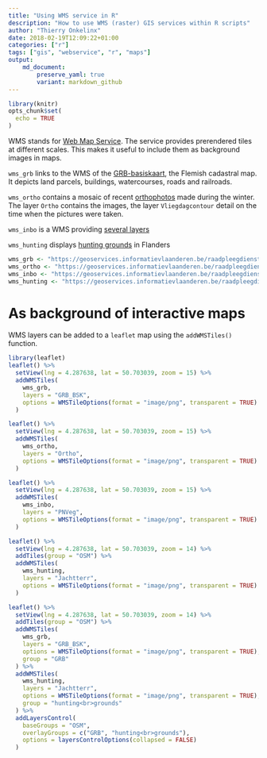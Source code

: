 ```yaml
---
title: "Using WMS service in R"
description: "How to use WMS (raster) GIS services within R scripts"
author: "Thierry Onkelinx"
date: 2018-02-19T12:09:22+01:00
categories: ["r"]
tags: ["gis", "webservice", "r", "maps"]
output: 
    md_document:
        preserve_yaml: true
        variant: markdown_github
---
```


```r
library(knitr)
opts_chunk$set(
  echo = TRUE
)
```

WMS stands for [Web Map Service](https://en.wikipedia.org/wiki/Web_Map_Service). The service provides prerendered tiles at different scales. This makes it useful to include them as background images in maps. 

`wms_grb` links to the WMS of the [GRB-basiskaart](http://www.geopunt.be/catalogus/webservicefolder/aa04ae22-2297-98c3-1ffd-3440-5aff-bd2c-8a0cc151), the Flemish cadastral map. It depicts land parcels, buildings, watercourses, roads and railroads.

`wms_ortho` contains a mosaic of recent [orthophotos](http://www.geopunt.be/catalogus/webservicefolder/418e8e4a-12c1-80a8-8306-fcf4-799c-581d-c4e38594) made during the winter. The layer `Ortho` contains the images, the layer `Vliegdagcontour` detail on the time when the pictures were taken.

`wms_inbo` is a WMS providing [several layers]()

`wms_hunting` displays [hunting grounds](http://www.geopunt.be/catalogus/webservicefolder/525f1e17-c7d8-3bf3-550c-82c4-7fb3-e97c-a9bc3a6b) in Flanders

```r
wms_grb <- "https://geoservices.informatievlaanderen.be/raadpleegdiensten/GRB-basiskaart/wms"
wms_ortho <- "https://geoservices.informatievlaanderen.be/raadpleegdiensten/OMWRGBMRVL/wms"
wms_inbo <- "https://geoservices.informatievlaanderen.be/raadpleegdiensten/INBO/wms"
wms_hunting <- "https://geoservices.informatievlaanderen.be/raadpleegdiensten/Jacht/wms"
```

# As background of interactive maps

WMS layers can be added to a `leaflet` map using the `addWMSTiles()` function.

```r
library(leaflet)
leaflet() %>% 
  setView(lng = 4.287638, lat = 50.703039, zoom = 15) %>% 
  addWMSTiles(
    wms_grb,
    layers = "GRB_BSK",
    options = WMSTileOptions(format = "image/png", transparent = TRUE)
  )
```

```r
leaflet() %>% 
  setView(lng = 4.287638, lat = 50.703039, zoom = 15) %>% 
  addWMSTiles(
    wms_ortho,
    layers = "Ortho",
    options = WMSTileOptions(format = "image/png", transparent = TRUE)
  )
```

```r
leaflet() %>% 
  setView(lng = 4.287638, lat = 50.703039, zoom = 15) %>% 
  addWMSTiles(
    wms_inbo,
    layers = "PNVeg",
    options = WMSTileOptions(format = "image/png", transparent = TRUE)
  )
```

```r
leaflet() %>% 
  setView(lng = 4.287638, lat = 50.703039, zoom = 14) %>% 
  addTiles(group = "OSM") %>%
  addWMSTiles(
    wms_hunting,
    layers = "Jachtterr",
    options = WMSTileOptions(format = "image/png", transparent = TRUE)
  )
```

```r
leaflet() %>% 
  setView(lng = 4.287638, lat = 50.703039, zoom = 14) %>% 
  addTiles(group = "OSM") %>%
  addWMSTiles(
    wms_grb,
    layers = "GRB_BSK",
    options = WMSTileOptions(format = "image/png", transparent = TRUE),
    group = "GRB"
  ) %>%
  addWMSTiles(
    wms_hunting,
    layers = "Jachtterr",
    options = WMSTileOptions(format = "image/png", transparent = TRUE),
    group = "hunting<br>grounds"
  ) %>%
  addLayersControl(
    baseGroups = "OSM",
    overlayGroups = c("GRB", "hunting<br>grounds"),
    options = layersControlOptions(collapsed = FALSE)
  )
```
